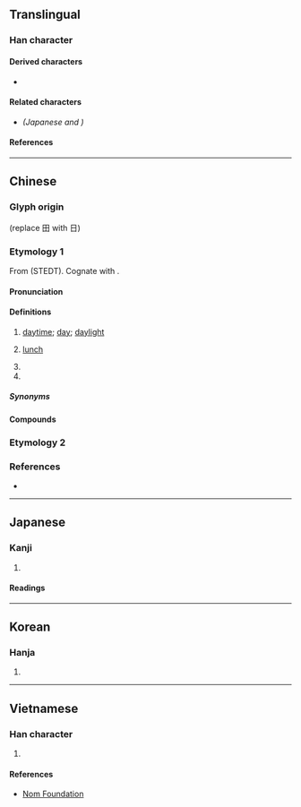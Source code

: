 {{also|昼|畫|書}}
{{character info}}
==Translingual==
{{ja-forms|[[昼]]|[[昼]]|晝}}

===Han character===
{{Han char|rn=72|rad=日|as=07|sn=11|four=50106|canj=LGAM|ids=⿱書一}}

====Derived characters====
* {{l|mul|[[𣻱]], [[𮉂]]}}

====Related characters====
* {{l|mul|[[昼]]}} ''(Japanese {{w|shinjitai}} and {{w|simplified Chinese}})''

====References====
{{Han ref|kx=0495.430|dkj=13948|dj=0862.050|hdz=21515.020|uh=665D}}

----

==Chinese==

===Glyph origin===
{{Han etym}}
{{Han compound|畫|日|t1=draw|t2=sun|ls=ic}} (replace 田 with 日)

===Etymology 1===
{{zh-forms|s=昼}}
From {{inh|zh|sit-pro|*g-duk||daytime; noon}} (STEDT). Cognate with {{cog|bo|གདུགས||midday; umbrella}}.

====Pronunciation====
{{zh-pron
|m=zhòu
|m-s=zou4
|c=zau3
|c-t=ziu1
|g=ziu4
|h=pfs=chu;gd=zu4
|j=zou3
|mb=de̿
|md=dáu/diú
|md_note=dáu - vernacular; diú - literary
|mn=tàu/tiù
|mn_note=tàu - vernacular; tiù - literary
|mn-t=dao3/diu6
|mn-t_note=dao3 - vernacular; diu6 - literary
|w=2tseu
|x=zhou4
|mc=y
|oc=y
|cat=n,pn
}}

====Definitions====
{{zh-hanzi}}

# [[daytime]]; [[day]]; [[daylight]]
# {{lb|zh|Hakka|Min}} [[lunch]]
# {{n-g|An [[ancient]] [[placename]] in modern-day [[Zibo]], [[Shandong]] province, China.}}
# {{surname|zh}}

=====Synonyms=====
{{zh-dial|白天}}
{{zh-dial|午餐}}

====Compounds====
{{zh-der|上晝|下晝|不分晝夜|不捨晝夜|不舍晝夜|俾晝作夜|卜夜卜晝|卜晝卜夜|夜以繼晝|夜行晝伏|旦晝|晝伏|晝伏夜出|晝伏夜游|晝分|晝夜|晝夜停勻|晝夜兼行|晝寢|晝日|晝日晝夜|晝暝|晝短夜長|晝錦之榮|晝錦堂|晝錦榮歸|月明如晝|永晝|沒晝夜|炫晝縞夜|照如白晝|白晝|衣繡晝行|衣錦晝游|中晝:tiong-tàu;Min Nan|晏晝|晝食|欲晝仔:beh-tàu-á;Min Nan}}

===Etymology 2===
{{zh-see|畫|v}}

===References===
* {{R:yue:Hanzi}}

{{zh-cat|Time|Meals}}

----

==Japanese==
{{ja-kanji forms|昼|晝}}

===Kanji===
{{ja-kanji|grade=|rs=日07|shin=昼}}

# {{rfdef|ja|sort=日07}}

====Readings====
{{ja-readings
|goon=ちゅう<ちう
|kanon=ちゅう<ちう
|kun=ひる-
}}

----

==Korean==

===Hanja===
{{ko-hanja|hangeul=주|eumhun=|rv=ju|mr=chu|y=cwu}}

# {{rfdef|ko|sort=日07}}

----

==Vietnamese==

===Han character===
{{vi-hantu|[[chú]], [[trú]]|rs=日07}}

# {{rfdef|vi|sort=日07}}

====References====
* [http://nomfoundation.org/common/nom_details.php?codepoint=665d Nom Foundation]